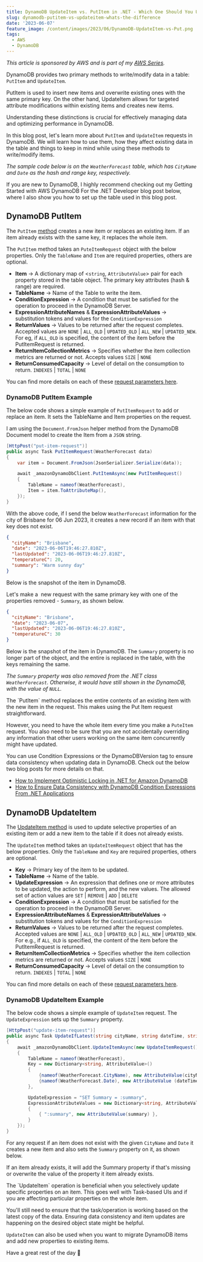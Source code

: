 ```yaml
---
title: DynamoDB UpdateItem vs. PutItem in .NET - Which One Should You Use?
slug: dynamodb-putitem-vs-updateitem-whats-the-difference
date: '2023-06-07'
feature_image: /content/images/2023/06/DynamoDB-UpdateItem-vs-Put.png
tags:
  - AWS
  - DynamoDB
---
```

_This article is sponsored by AWS and is part of my [AWS Series](/tag/aws/)._

DynamoDB provides two primary methods to write/modify data in a table: `PutItem` and `UpdateItem`.

PutItem is used to insert new items and overwrite existing ones with the same primary key. On the other hand, UpdateItem allows for targeted attribute modifications within existing items and creates new items.

Understanding these distinctions is crucial for effectively managing data and optimizing performance in DynamoDB.

<EmbedCard src="https://www.youtube.com/embed/VXNEaYZ1EXs?feature=oembed" title="DynamoDB Update vs. Put | .NET ON AWS | AWS Serverless | Amazon" />

In this blog post, let's learn more about `PutItem` and `UpdateItem` requests in DynamoDB. We will learn how to use them, how they affect existing data in the table and things to keep in mind while using these methods to write/modify items.

_The sample code below is on the `WeatherForecast` table, which has `CityName` and `Date` as the hash and range key, respectively._

If you are new to DynamoDB, I highly recommend checking out my Getting Started with AWS DynamoDB For the .NET Developer blog post below, where I also show you how to set up the table used in this blog post.

<BookmarkCard href="/blog/aws-dynamodb-net-core/" title="AWS DynamoDB For The .NET Developer: How To Easily Get Started" description="Learn how to get started with AWS DynamoDB with .NET Core by updating the default ASP NET Web API template to use DynamoDB as it’s data store. We will learn to do basic Creat, Read, Update and Delete operations from the API." icon="/content/images/size/w256h256/2022/10/logo-512x512.png" />

## DynamoDB PutItem

The `PutItem` [method](https://docs.aws.amazon.com/amazondynamodb/latest/APIReference/API_PutItem.html) creates a new item or replaces an existing item. If an item already exists with the same key, it replaces the whole item.

The `PutItem` method takes an `PuteItemRequest` object with the below properties. Only the `TableName` and `Item` are required properties, others are optional.

-   **Item** → A dictionary map of <`string`, `AttributeValue`\> pair for each property stored in the table object. The primary key attributes (hash & range) are required.
-   **TableName** → Name of the Table to write the item.
-   **ConditionExpression** → A condition that must be satisfied for the operation to proceed in the DynamoDB Server.
-   **ExpressionAttributeNames** & **ExpressionAttributeValues** → substitution tokens and values for the `ConditionExpression`
-   **ReturnValues** → Values to be returned after the request completes. Accepted values are `NONE` | `ALL_OLD` | `UPDATED_OLD` | `ALL_NEW` | `UPDATED_NEW`. For eg, if `ALL_OLD` is specified, the content of the item before the PutItemRequest is returned.
-   **ReturnItemCollectionMetrics** → Specifies whether the item collection metrics are returned or not. Accepts values `SIZE` | `NONE`
-   **ReturnConsumedCapacity** → Level of detail on the consumption to return. `INDEXES` | `TOTAL` | `NONE`

You can find more details on each of these [request parameters here](https://docs.aws.amazon.com/amazondynamodb/latest/APIReference/API_PutItem.html#API_PutItem_RequestParameters).

### DynamoDB PutItem Example

The below code shows a simple example of `PutItemRequest` to add or replace an item. It sets the TableName and Item properties on the request.

I am using the `Document.FromJson` helper method from the DynamoDB Document model to create the Item from a `JSON` string.

```csharp
[HttpPost("put-item-request")]
public async Task PutItemRequest(WeatherForecast data)
{
    var item = Document.FromJson(JsonSerializer.Serialize(data));

    await _amazonDynamoDbClient.PutItemAsync(new PutItemRequest()
    {
        TableName = nameof(WeatherForecast),
        Item = item.ToAttributeMap(),
    });
}
```

With the above code, if I send the below `WeatherForecast` information for the city of Brisbane for 06 Jun 2023, it creates a new record if an item with that key does not exist.

```json
{
  "cityName": "Brisbane",
  "date": "2023-06-06T19:46:27.810Z",
  "lastUpdated": "2023-06-06T19:46:27.810Z",
  "temperatureC": 20,
  "summary": "Warm sunny day"
}
```

Below is the snapshot of the item in DynamoDB.

<ImageCard src="/content/images/2023/06/image.png" alt="Snapshot of the item in DynamoDB showing all the properties that are set for the request just made." caption="Snapshot of the item in DynamoDB showing all the properties that are set for the request just made." />

Let's make a  new request with the same primary key with one of the properties removed - `Summary`, as shown below.

```json
{
  "cityName": "Brisbane",
  "date": "2023-06-07",
  "lastUpdated": "2023-06-06T19:46:27.810Z",
  "temperatureC": 30
}
```

Below is the snapshot of the item in DynamoDB. The `Summary` property is no longer part of the object, and the entire is replaced in the table, with the keys remaining the same.

<ImageCard src="/content/images/2023/06/image-1.png" alt="" />

_The `Summary` property was also removed from the .NET class `WeatherForecast`. Otherwise, it would have still shown in the DynamoDB, with the value of `NULL`._

<Callout type="tip">
  The `PutItem` method replaces the entire contents of an existing item with the new item in the request. This makes using the Put Item request straightforward.
</Callout>

However, you need to have the whole item every time you make a `PuteItem` request. You also need to be sure that you are not accidentally overriding any information that other users working on the same item concurrently might have updated.

You can use Condition Expressions or the DynamoDBVersion tag to ensure data consistency when updating data in DynamoDB. Check out the below two blog posts for more details on that.

-   [How to Implement Optimistic Locking in .NET for Amazon DynamoDB](/blog/dynamodb-optimistic-locking/)
-   [How to Ensure Data Consistency with DynamoDB Condition Expressions From .NET Applications](/blog/dynamodb-condition-expressions-dotnet/)

## DynamoDB UpdateItem

The [UpdateItem method](https://docs.aws.amazon.com/amazondynamodb/latest/APIReference/API_UpdateItem.html) is used to update selective properties of an existing item or add a new item to the table if it does not already exists.

The `UpdateItem` method takes an `UpdateItemRequest` object that has the below properties. Only the `TableName` and `Key` are required properties, others are optional.

-   **Key** → Primary key of the item to be updated.
-   **TableName** → Name of the table.
-   **UpdateExpression** → An expression that defines one or more attributes to be updated, the action to perform, and the new values. The allowed set of action values are `SET` | `REMOVE` | `ADD` | `DELETE`
-   **ConditionExpression** → A condition that must be satisfied for the operation to proceed in the DynamoDB Server.
-   **ExpressionAttributeNames** & **ExpressionAttributeValues** → substitution tokens and values for the `ConditionExpression`
-   **ReturnValues** → Values to be returned after the request completes. Accepted values are `NONE` | `ALL_OLD` | `UPDATED_OLD` | `ALL_NEW` | `UPDATED_NEW`. For e.g., if `ALL_OLD` is specified, the content of the item before the PutItemRequest is returned.
-   **ReturnItemCollectionMetrics** → Specifies whether the item collection metrics are returned or not. Accepts values `SIZE` | `NONE`
-   **ReturnConsumedCapacity** → Level of detail on the consumption to return. `INDEXES` | `TOTAL` | `NONE`

You can find more details on each of these [request parameters here](https://docs.aws.amazon.com/amazondynamodb/latest/APIReference/API_UpdateItem.html#API_UpdateItem_RequestParameters).

### DynamoDB UpdateItem Example

The below code shows a simple example of `UpdateItem` request. The `UpdateExpression` sets up the `Summary` property.

```csharp
[HttpPost("update-item-request")]
public async Task UpdateIfLatest(string cityName, string dateTime, string summary)
{
    await _amazonDynamoDbClient.UpdateItemAsync(new UpdateItemRequest()
    {
        TableName = nameof(WeatherForecast),
        Key = new Dictionary<string, AttributeValue>()
        {
            {nameof(WeatherForecast.CityName), new AttributeValue(cityName) },
            {nameof(WeatherForecast.Date), new AttributeValue (dateTime)}
        },

        UpdateExpression = "SET Summary = :summary",
        ExpressionAttributeValues = new Dictionary<string, AttributeValue>
        {
            { ":summary", new AttributeValue(summary) },
        }
    });
}
```

For any request if an item does not exist with the given `CityName` and `Date` it creates a new item and also sets the `Summary` property on it, as shown below.

<ImageCard src="/content/images/2023/06/image-2.png" alt="Snapshot of DynamoDB table item showing a new item created by the UpdateItem request with just the Summary property and the CityName and Date primary keys." caption="Snapshot of DynamoDB table item showing a new item created by the UpdateItem request with just the Summary property and the CityName and Date primary keys." />

If an item already exists, it will add the Summary property if that's missing or overwrite the value of the property it item already exists.

<Callout type="tip">
  The `UpdateItem` operation is beneficial when you selectively update specific properties on an item. This goes well with Task-based UIs and if you are affecting particular properties on the whole item.
</Callout>

You'll still need to ensure that the task/operation is working based on the latest copy of the data. Ensuring data consistency and item updates are happening on the desired object state might be helpful.

`UpdateItem` can also be used when you want to migrate DynamoDB items and add new properties to existing items.

Have a great rest of the day 👋
